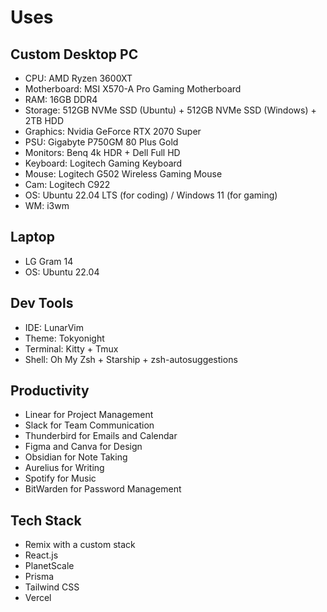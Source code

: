 
# Uses

## Custom Desktop PC

- CPU: AMD Ryzen 3600XT
- Motherboard: MSI X570-A Pro Gaming Motherboard
- RAM: 16GB DDR4
- Storage: 512GB NVMe SSD (Ubuntu) + 512GB NVMe SSD (Windows) + 2TB HDD
- Graphics: Nvidia GeForce RTX 2070 Super
- PSU: Gigabyte P750GM 80 Plus Gold
- Monitors: Benq 4k HDR + Dell Full HD
- Keyboard: Logitech Gaming Keyboard
- Mouse: Logitech G502 Wireless Gaming Mouse
- Cam: Logitech C922
- OS: Ubuntu 22.04 LTS (for coding) / Windows 11 (for gaming)
- WM: i3wm

## Laptop

- LG Gram 14
- OS: Ubuntu 22.04

## Dev Tools

- IDE: <Anchor href='https://lunarvim.org/'>LunarVim</Anchor>
- Theme: Tokyonight
- Terminal: Kitty + Tmux
- Shell: Oh My Zsh + Starship + zsh-autosuggestions

## Productivity

- <Anchor href='https://linear.app/'>Linear</Anchor> for Project Management
- Slack for Team Communication
- Thunderbird for Emails and Calendar
- Figma and Canva for Design
- <Anchor href='https://obsidian.md/'>Obsidian</Anchor> for Note Taking
- <Anchor href='https://aurelius.ink/'>Aurelius</Anchor> for Writing
- Spotify for Music
- BitWarden for Password Management

## Tech Stack

- <Anchor href='https://remix.run/'>Remix</Anchor> with a custom stack
- React.js
- <Anchor href='https://planetscale.com/'>PlanetScale</Anchor>
- <Anchor href='https://prisma.io/'>Prisma</Anchor>
- <Anchor href='https://tailwindcss.com/'>Tailwind CSS</Anchor>
- <Anchor href='https://vercel.com/'>Vercel</Anchor>


